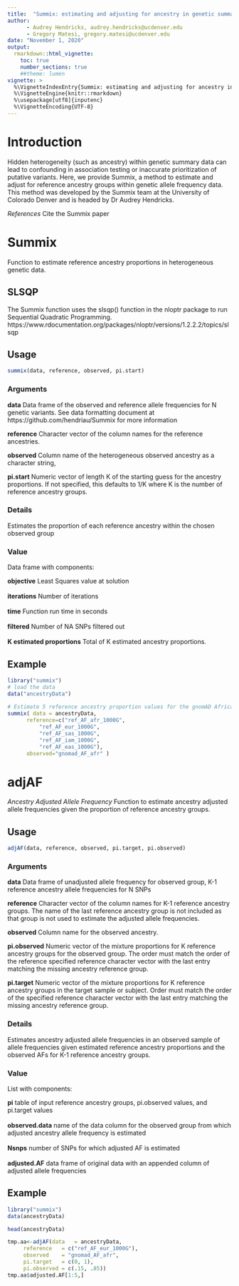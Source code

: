 ```yaml
---
title:  "Summix: estimating and adjusting for ancestry in genetic summary data"
author: 
      - Audrey Hendricks, audrey.hendricks@ucdenver.edu
      - Gregory Matesi, gregory.matesi@ucdenver.edu 
date: "November 1, 2020"
output: 
  rmarkdown::html_vignette:
    toc: true
    number_sections: true
    ##theme: lumen
vignette: >
  %\VignetteIndexEntry{Summix: estimating and adjusting for ancestry in genetic summary data} 
  %\VignetteEngine{knitr::rmarkdown} 
  %\usepackage[utf8]{inputenc}
  %\VignetteEncoding{UTF-8}
---
```



<style type="text/css">

h1.title {
  font-size: 38px;
  color: Black;
  text-align: center;
}
h4.author { /* Header 4 - and the author and data headers use this too  */
    font-size: 18px;
  ##font-family: "Times New Roman", Times, serif;
  color: Black;
  text-align: center;
}

h4.date { /* Header 4 - and the author and data headers use this too  */
  font-size: 18px;
  ##font-family: "Times New Roman", Times, serif;
  color: Black;
  text-align: center;
}

div#TOC li {
    list-style:none;
    background-image:none;
    background-repeat:none;
    background-position:0; 
}
</style>

# Introduction
Hidden heterogeneity (such as ancestry) within genetic summary data can lead to confounding in association testing or inaccurate prioritization of putative variants. Here, we provide Summix, a method to estimate and adjust for reference ancestry groups within genetic allele frequency data. This method was developed by the Summix team at the University of Colorado Denver and is headed by Dr Audrey Hendricks.

*References* Cite the Summix paper

# Summix
Function to estimate reference ancestry proportions in heterogeneous genetic data. 

## SLSQP 
The Summix function uses the slsqp() function in the nloptr package to run Sequential Quadratic Programming. https://www.rdocumentation.org/packages/nloptr/versions/1.2.2.2/topics/slsqp


## Usage

```r
summix(data, reference, observed, pi.start)
```

### Arguments

**data**
Data frame of the observed and reference allele frequencies for N genetic variants. See data formatting document at https://github.com/hendriau/Summix for more information
  
**reference**
Character vector of the column names for the reference ancestries.
    
**observed**
Column name of the heterogeneous observed ancestry as a character string,
    
**pi.start** Numeric vector of length K of the starting guess for the ancestry proportions. If not specified, this defaults to 1/K where K is the number of reference ancestry groups.

### Details
Estimates the proportion of each reference ancestry within the chosen observed group

### Value

Data frame with components:

| **objective**   Least Squares value at solution
|
| **iterations**  Number of iterations
|
| **time**   Function run time in seconds
|
| **filtered**  Number of NA SNPs filtered out
|
| **K estimated proportions**   Total of K estimated ancestry proportions.



## Example
```r
library("summix")
# load the data
data("ancestryData")
 
# Estimate 5 reference ancestry proportion values for the gnomAD African/African Amercian ancestry group
summix( data = ancestryData, 
      reference=c("ref_AF_afr_1000G", 
          "ref_AF_eur_1000G", 
          "ref_AF_sas_1000G", 
          "ref_AF_iam_1000G", 
          "ref_AF_eas_1000G"), 
      observed="gnomad_AF_afr" )
```

# adjAF

*Ancestry Adjusted Allele Frequency*
Function to estimate ancestry adjusted allele frequencies given the proportion of reference ancestry groups.


## Usage

  ```r
  adjAF(data, reference, observed, pi.target, pi.observed)
  ```

### Arguments

**data** Data frame of unadjusted allele frequency for observed group, K-1 reference ancestry allele frequencies for N SNPs

**reference**
Character vector of the column names for K-1 reference ancestry groups. The name of the last reference ancestry group is not included as that group is not used to estimate the adjusted allele frequencies.

**observed**
Column name for the observed ancestry.

**pi.observed**
Numeric vector of the mixture proportions for K reference ancestry groups for the observed group. The order must match the order of the reference specified reference character vector with the last entry matching the missing ancestry reference group.
  
**pi.target**
Numeric vector of the mixture proportions for K reference ancestry groups in the target sample or subject. Order must match the order of the specified reference character vector with the last entry matching the missing ancestry reference group.

    
### Details
Estimates ancestry adjusted allele frequencies in an observed sample of allele frequencies given estimated reference ancestry proportions and the observed AFs for K-1 reference ancestry groups.

### Value

List with components:

| **pi**   table of input reference ancestry groups, pi.observed values, and pi.target values
|
| **observed.data**  name of the data column for the observed group from which adjusted ancestry allele frequency is estimated
|
| **Nsnps**  number of SNPs for which adjusted AF is estimated
|
| **adjusted.AF**   data frame of original data with an appended column of adjusted allele frequencies



## Example
     
```r
library("summix")
data(ancestryData)

head(ancestryData)

tmp.aa<-adjAF(data   = ancestryData,
     reference   = c("ref_AF_eur_1000G"),
     observed    = "gnomad_AF_afr",
     pi.target   = c(0, 1),
     pi.observed = c(.15, .85))
tmp.aa$adjusted.AF[1:5,]
```

